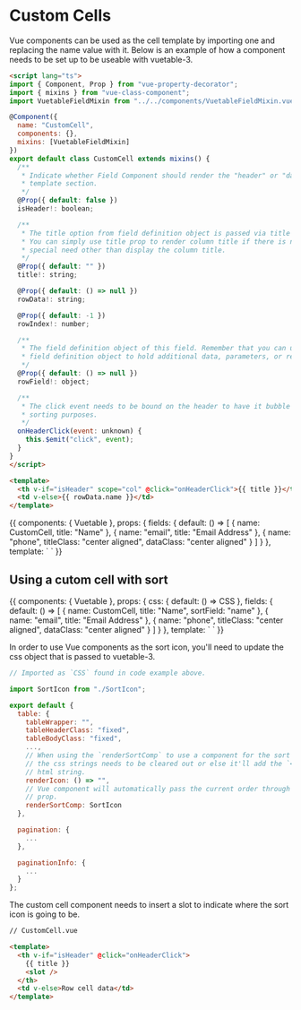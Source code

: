 
<Meta title="custom-cells" component={Vuetable} />

# Custom Cells

Vue components can be used as the cell template by importing one and replacing
the name value with it. Below is an example of how a component needs to be set
up to be useable with vuetable-3.

```html
<script lang="ts">
import { Component, Prop } from "vue-property-decorator";
import { mixins } from "vue-class-component";
import VuetableFieldMixin from "../../components/VuetableFieldMixin.vue";

@Component({
  name: "CustomCell",
  components: {},
  mixins: [VuetableFieldMixin]
})
export default class CustomCell extends mixins() {
  /**
   * Indicate whether Field Component should render the "header" or "data"
   * template section.
   */
  @Prop({ default: false })
  isHeader!: boolean;

  /**
   * The title option from field definition object is passed via title prop.
   * You can simply use title prop to render column title if there is no
   * special need other than display the column title.
   */
  @Prop({ default: "" })
  title!: string;

  @Prop({ default: () => null })
  rowData!: string;

  @Prop({ default: -1 })
  rowIndex!: number;

  /**
   * The field definition object of this field. Remember that you can use
   * field definition object to hold additional data, parameters, or results.
   */
  @Prop({ default: () => null })
  rowField!: object;

  /**
   * The click event needs to be bound on the header to have it bubble up for
   * sorting purposes.
   */
  onHeaderClick(event: unknown) {
    this.$emit("click", event);
  }
}
</script>

<template>
  <th v-if="isHeader" scope="col" @click="onHeaderClick">{{ title }}</th>
  <td v-else>{{ rowData.name }}</td>
</template>
```

<Preview>
  <Story name="CellComponent">
    {{
      components: { Vuetable },
      props: {
        fields: {
          default: () => [
            {
              name: CustomCell,
              title: "Name"
            },
            {
              name: "email",
              title: "Email Address"
            },
            {
              name: "phone",
              titleClass: "center aligned",
              dataClass: "center aligned"
            }
          ]
        }
      },
      template: `
      <vuetable
        api-url="https://my-json-server.typicode.com/mannyyang/vuetable-3/users"
        pagination-path=""
        data-path=""
        :fields="fields"
      >
      </vuetable>
      `
    }}
  </Story>
</Preview>

## Using a cutom cell with sort

<Preview>
  <Story name="CellComponentWithSort">
    {{
      components: { Vuetable },
      props: {
        css: {
          default: () => CSS
        },
        fields: {
          default: () => [
            {
              name: CustomCell,
              title: "Name",
              sortField: "name"
            },
            {
              name: "email",
              title: "Email Address"
            },
            {
              name: "phone",
              titleClass: "center aligned",
              dataClass: "center aligned"
            }
          ]
        }
      },
      template: `
      <vuetable
        api-url="https://my-json-server.typicode.com/mannyyang/vuetable-3/users"
        :css="css.table"
        pagination-path=""
        data-path=""
        :fields="fields"
      >
      </vuetable>
      `
    }}
  </Story>
</Preview>

In order to use Vue components as the sort icon, you'll need to update the css
object that is passed to vuetable-3.

```js
// Imported as `CSS` found in code example above.

import SortIcon from "./SortIcon";

export default {
  table: {
    tableWrapper: "",
    tableHeaderClass: "fixed",
    tableBodyClass: "fixed",
    ...,
    // When using the `renderSortComp` to use a component for the sort icon, 
    // the css strings needs to be cleared out or else it'll add the `<i>` as an
    // html string.
    renderIcon: () => "",
    // Vue component will automatically pass the current order through `order`
    // prop.
    renderSortComp: SortIcon
  },

  pagination: {
    ...
  },

  paginationInfo: {
    ...
  }
};
```

The custom cell component needs to insert a slot to indicate where the sort icon
is going to be.

```html
// CustomCell.vue

<template>
  <th v-if="isHeader" @click="onHeaderClick">
    {{ title }}
    <slot />
  </th>
  <td v-else>Row cell data</td>
</template>
```